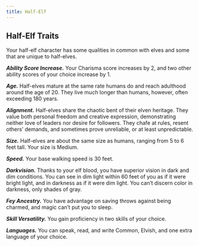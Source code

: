 ```yaml
---
title: Half-Elf
---
```


## Half-Elf Traits

Your half-elf character has some qualities in common with elves and some that are unique to half-elves.

**_Ability Score Increase._** Your Charisma score increases by 2, and two other ability scores of your choice increase by 1.

**_Age._** Half-elves mature at the same rate humans do and reach adulthood around the age of 20. They live much longer than humans, however, often exceeding 180 years.

**_Alignment._** Half-elves share the chaotic bent of their elven heritage. They value both personal freedom and creative expression, demonstrating neither love of leaders nor desire for followers. They chafe at rules, resent others’ demands, and sometimes prove unreliable, or at least unpredictable.

**_Size._** Half-elves are about the same size as humans, ranging from 5 to 6 feet tall. Your size is Medium.

**_Speed._** Your base walking speed is 30 feet.

**_Darkvision._** Thanks to your elf blood, you have superior vision in dark and dim conditions. You can see in dim light within 60 feet of you as if it were bright light, and in darkness as if it were dim light. You can’t discern color in darkness, only shades of gray.

**_Fey Ancestry._** You have advantage on saving throws against being charmed, and magic can’t put you to sleep.

**_Skill Versatility._** You gain proficiency in two skills of your choice.

**_Languages._** You can speak, read, and write Common, Elvish, and one extra language of your choice.
